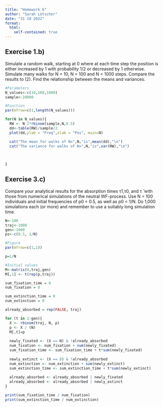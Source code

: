 ```yaml
---
title: "Homework 6"
author: "Sarah Lötscher"
date: "31 10 2022"
format:
  html:
    self-contained: true
---
```


## Exercise 1.b)
Simulate a random walk, starting at 0 where at each time step the position is either increased
by 1 with probability 1/2 or decreased by 1 otherwise. Simulate many walks for N = 10, N = 100
and N = 1000 steps. Compare the results to (2). Find the relationship between the means and
variances.

```r
#Parameters
N_values<-c(10,100,1000)
sample<-20000

```

```r
#Function
par(mfrow=c(1,length(N_values)))

for(N in N_values){
  RW <- N-2*rbinom(sample,N,0.5)
  dd<-table(RW)/sample/2
  plot(dd,ylab = "Freq",xlab = "Pos", main=N)

  cat("The mean for walks of N=",N,"is",mean(dd),"\n")
  cat("The variance for walks of N=",N,"is",var(RW),"\n")
  
  
  
}

```

## Exercise 3.c)
Compare your analytical results for the absorption times τ1,τ0, and τ ̄ with those from numerical simulations of the neutral WF-process. Use N = 100 individuals and initial frequencies of p0 = 0.5, as well as p0 = 1/N. Do 1,000 simulations each (or more) and remember to use a suitably
long simulation time.

```r
N<-100 
traj<-1000
gen<-1000
ps<-c(0.5, 1/N)
```

```r
#Figure
par(mfrow=c(1,1))

p=1/N

#Initial values
M<-matrix(0,traj,gen) 
M[,1] <- t(rep(p,traj))

sum_fixation_time = 0
num_fixation = 0

sum_extinction_time = 0
num_extinction = 0

already_absorbed = rep(FALSE, traj)

for (t in 2:gen){
  X <- rbinom(traj, N, p)
  p <- X / (N)
  M[,t]=p
  
  newly_fixated <- (X == N) & !already_absorbed
  num_fixation <- num_fixation + sum(newly_fixated)
  sum_fixation_time <- sum_fixation_time + t*sum(newly_fixated)
  
  newly_extinct <- (X == 0) & !already_absorbed
  num_extinction <- num_extinction + sum(newly_extinct)
  sum_extinction_time <- sum_extinction_time + t*sum(newly_extinct)
  
  already_absorbed <- already_absorbed | newly_fixated
  already_absorbed <- already_absorbed | newly_extinct
}

print(sum_fixation_time / num_fixation)
print(sum_extinction_time / num_extinction)
```